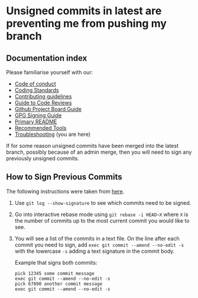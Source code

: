 
<Meta title="docs/Troubleshooting" />

# Unsigned commits in latest are preventing me from pushing my branch

## Documentation index

Please familiarise yourself with our:

- [Code of conduct](https://github.com/bbc/simorgh/blob/latest/.github/CODE_OF_CONDUCT.md)
- [Coding Standards](https://github.com/bbc/simorgh/blob/latest/docs/Coding-Standards/README.md)
- [Contributing guidelines](https://github.com/bbc/simorgh/blob/latest/CONTRIBUTING.md)
- [Guide to Code Reviews](https://github.com/bbc/simorgh/blob/latest/docs/Code-Reviews.stories.mdx)
- [Github Project Board Guide](https://github.com/bbc/simorgh/blob/latest/docs/Project-Board-Guide.stories.mdx)
- [GPG Signing Guide](docs/GPG-Signing-Guide.stories.mdx)
- [Primary README](https://github.com/bbc/simorgh/blob/latest/README.md)
- [Recommended Tools](https://github.com/bbc/simorgh/blob/latest/docs/Recommended-Tools.stories.mdx)
- [Troubleshooting](https://github.com/bbc/simorgh/blob/latest/docs/Troubleshooting.stories.mdx) (you are here)

If for some reason unsigned commits have been merged into the latest branch, possibly because of an admin merge, then you will need to sign any previously unsigned commits.

## How to Sign Previous Commits

The following instructions were taken from [here](https://hyperledger-indy.readthedocs.io/projects/sdk/en/latest/docs/contributors/signing-commits.html).

1. Use `git log --show-signature` to see which commits need to be signed.
2. Go into interactive rebase mode using `git rebase -i HEAD~X` where `X` is the number of commits up to the most current commit you would like to see.
3. You will see a list of the commits in a text file. On the line after each commit you need to sign, add `exec git commit --amend --no-edit -s` with the lowercase `-s` adding a text signature in the commit body.

   Example that signs both commits:

   ```
   pick 12345 some commit message
   exec git commit --amend --no-edit -s
   pick 67890 another commit message
   exec git commit --amend --no-edit -s
   ```
